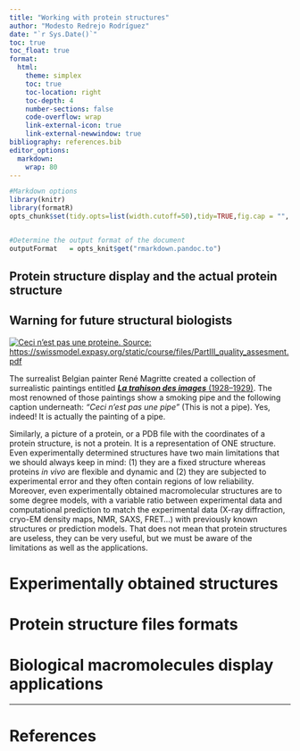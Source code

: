 ```yaml
---
title: "Working with protein structures"
author: "Modesto Redrejo Rodríguez"
date: "`r Sys.Date()`"
toc: true 
toc_float: true
format:
  html:
    theme: simplex
    toc: true
    toc-location: right
    toc-depth: 4
    number-sections: false
    code-overflow: wrap
    link-external-icon: true
    link-external-newwindow: true
bibliography: references.bib
editor_options: 
  markdown: 
    wrap: 80
---
```


```r
#Markdown options
library(knitr)
library(formatR)
opts_chunk$set(tidy.opts=list(width.cutoff=50),tidy=TRUE,fig.cap = "", fig.path = "Plot")


#Determine the output format of the document
outputFormat   = opts_knit$get("rmarkdown.pandoc.to")


```

## Protein structure display and the actual protein structure

:::{.callout-caution}
## Warning for future structural biologists
:::

[![Ceci n'est pas une proteine. Source:
https://swissmodel.expasy.org/static/course/files/PartIII_quality_assesment.pdf](pics/magritte.png "Ceci n'est pas une proteine"){.figure}](https://swissmodel.expasy.org/static/course/files/PartIII_quality_assesment.pdf)

The surrealist Belgian painter René Magritte created a collection of
surrealistic paintings entitled [***La trahison des images***
(1928--1929)](https://en.wikipedia.org/wiki/The_Treachery_of_Images "Magritte").
The most renowned of those paintings show a smoking pipe and the following
caption underneath: *"Ceci n'est pas une pipe"* (This is not a pipe). Yes,
indeed! It is actually the painting of a pipe.

Similarly, a picture of a protein, or a PDB file with the coordinates of a
protein structure, is not a protein. It is a representation of ONE structure.
Even experimentally determined structures have two main limitations that we
should always keep in mind: (1) they are a fixed structure whereas proteins *in
vivo* are flexible and dynamic and (2) they are subjected to experimental error
and they often contain regions of low reliability. Moreover, even experimentally
obtained macromolecular structures are to some degree models, with a variable
ratio between experimental data and computational prediction to match the
experimental data (X-ray diffraction, cryo-EM density maps, NMR, SAXS, FRET...)
with previously known structures or prediction models. That does not mean that
protein structures are useless, they can be very useful, but we must be aware of
the limitations as well as the applications.

# Experimentally obtained structures

# Protein structure files formats

# Biological macromolecules display applications


--------------------------------------------------------------------------------

# References
